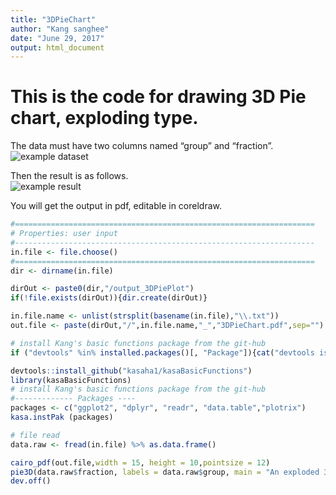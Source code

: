 ```yaml
---
title: "3DPieChart"
author: "Kang sanghee"
date: "June 29, 2017"
output: html_document
---
```



# This is the code for drawing 3D Pie chart, exploding type.

The data must have two columns named "group" and "fraction".
![example dataset](Figures/3D_PieChart_dataset.png)

Then the result is as follows.  
![example result](Figures/3D_PieChart.png)

You will get the output in pdf, editable in coreldraw.  

```r


#===================================================================
# Properties: user input
#-------------------------------------------------------------------
in.file <- file.choose()
#===================================================================
dir <- dirname(in.file)

dirOut <- paste0(dir,"/output_3DPiePlot")
if(!file.exists(dirOut)){dir.create(dirOut)}

in.file.name <- unlist(strsplit(basename(in.file),"\\.txt"))
out.file <- paste(dirOut,"/",in.file.name,"_","3DPieChart.pdf",sep="")

# install Kang's basic functions package from the git-hub
if ("devtools" %in% installed.packages()[, "Package"]){cat("devtools is installed")}else(install.packages("devtools"))

devtools::install_github("kasaha1/kasaBasicFunctions")
library(kasaBasicFunctions)
# install Kang's basic functions package from the git-hub
#------------- Packages ----
packages <- c("ggplot2", "dplyr", "readr", "data.table","plotrix")
kasa.instPak (packages)

# file read 
data.raw <- fread(in.file) %>% as.data.frame()

cairo_pdf(out.file,width = 15, height = 10,pointsize = 12)
pie3D(data.raw$fraction, labels = data.raw$group, main = "An exploded 3D pie chart", explode=0.1, radius=.9, labelcex = 1.2,  start=0.7)
dev.off()

```

